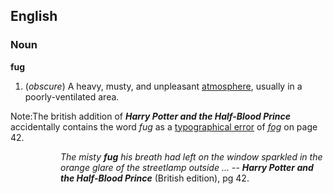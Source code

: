 ==English==
===Noun===
'''fug'''
#(''obscure'') A heavy, musty, and unpleasant [[atmosphere]], usually in a poorly-ventilated area.

;Note:The british addition of '''''Harry Potter and the Half-Blood Prince''''' accidentally contains the word ''fug'' as a [[typographical error]] of ''[[fog]]'' on page 42.
::''The misty '''fug''' his breath had left on the window sparkled in the orange glare of the streetlamp outside ...'' -- '''''Harry Potter and the Half-Blood Prince''''' (British edition), pg 42.